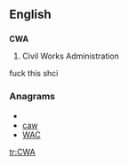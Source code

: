 ==English==
==={{initialism}}===
'''CWA'''
# {{US}} Civil Works Administration
fuck this shci

===Anagrams===
* {{alphagram|acw}}
* [[caw#English|caw]]
* [[WAC#English|WAC]]


[[tr:CWA]]